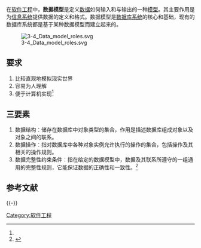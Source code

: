 {{NoteTA
| G1=IT
}}
在[[软件工程|软件工程]]中，'''数据模型'''是定义[[数据|数据]]如何输入和与输出的一种[[概念模型_(資訊科學)|模型]]。其主要作用是为[[信息系统|信息系统]]提供数据的定义和格式。数据模型是[[数据库系统|数据库系统]]的核心和基础，现有的数据库系统都是基于某种数据模型而建立起来的。

[[Image:3-4_Data_model_roles.svg|thumb]]

== 要求 ==
#比较直观地模拟现实世界
#容易为人理解
#便于计算机实现<ref name="anquan"/>

== 三要素 ==
#数据结构：储存在数据库中对象类型的集合，作用是描述数据库组成对象以及对象之间的联系。
#数据操作：指对数据库中各种对象实例允许执行的操作的集合，包括操作及其相关的操作规则。
#数据完整性约束条件：指在给定的数据模型中，数据及其联系所遵守的一组通用的完整性规则，它能保证数据的正确性和一致性。<ref name="anquan">{{Cite book | author = 陈国明，徐长航 | title = 安全工程信息化技术概论 | location =  | publisher = 中国石油大学出版社 | date = 2008年12月 | pages = 14 |ISBN =9787563623679 | accessdate = 2011-06-28 | url =  | language= zh-hans | quote = }}</ref>

== 参考文献 ==
{{Reflist}}

{{-}}
{{数据模型}}
{{Database models}}
{{Databases}}
{{软件工程}}

[[Category:软件工程|Category:软件工程]]